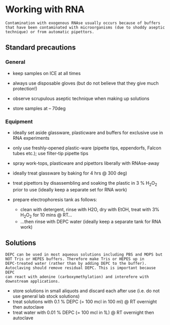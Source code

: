 # Working with RNA

```block2
Contamination with exogenous RNAse usually occurs because of buffers that have been contaminated with microorganisms (due to shoddy aseptic technique) or from automatic pipettors.

```

## Standard precautions

### General  

- keep samples on ICE at all times  

- always use disposable gloves (but do not believe that they give much protection!)  

- observe scrupulous aseptic technique when making up solutions  

- store samples at -- 70deg  


### Equipment  

- ideally set aside glassware, plasticware and buffers for exclusive use in RNA experiments  

- only use freshly-opened plastic-ware (pipette tips, eppendorfs, Falcon tubes etc.); use filter-tip pipette tips  

- spray work-tops, plasticware and pipettors liberally with RNAse-away  

- ideally treat glassware by baking for 4 hrs @ 300 deg)  

- treat pipettors by disassembling and soaking the plastic in 3 % H~2~O~2~ prior to use (ideally keep a separate set for RNA work)  

- prepare electrophoresis tank as follows:  

    - clean with detergent, rinse with H2O, dry with EtOH, treat with 3% H~2~O~2~ for 10 mins @ RT...  
    - ...then rinse with DEPC water (ideally keep a separate tank for RNA work)  


## Solutions

```block2
DEPC can be used in most aqueous solutions including PBS and MOPS but NOT Tris or HEPES buffers. Therefore make Tris or HEPES up in
DEPC-treated water (rather than by adding DEPC to the buffer). Autoclaving should remove residual DEPC. This is important because DEPC
can react with adenine (carboxymethylation) and interefere with downstream applications.

```

- store solutions in small aliquots and discard each after use (i.e. do not use general lab stock solutions)  
- treat solutions with 0.1 % DEPC (= 100 mcl in 100 ml) @ RT overnight then autoclave  
- treat water with 0.01 % DEPC (= 100 mcl in 1L) @ RT overnight then autoclave  
